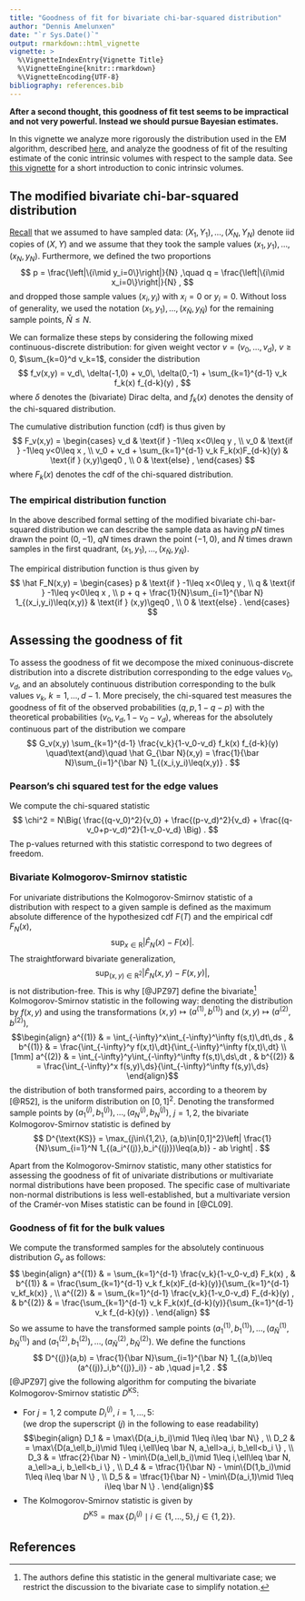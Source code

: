 ```yaml
---
title: "Goodness of fit for bivariate chi-bar-squared distribution"
author: "Dennis Amelunxen"
date: "`r Sys.Date()`"
output: rmarkdown::html_vignette
vignette: >
  %\VignetteIndexEntry{Vignette Title}
  %\VignetteEngine{knitr::rmarkdown}
  %\VignetteEncoding{UTF-8}
bibliography: references.bib
---
```


**After a second thought, this goodness of fit test seems to be impractical and not very powerful. Instead we should pursue Bayesian estimates.**

In this vignette we analyze more rigorously the distribution used in the EM algorithm, described [here](estim-conic-intrinsic-volumes-with-EM.html), and analyze the goodness of fit of the resulting estimate of the conic intrinsic volumes with respect to the sample data. See [this vignette](conic-intrinsic-volumes.html) for a short introduction to conic intrinsic volumes.

## The modified bivariate chi-bar-squared distribution {#mod_bivchibarsq}

[Recall](estim-conic-intrinsic-volumes-with-EM.html#setup) that we assumed to have sampled data: $(X_1,Y_1),\ldots,(X_N,Y_N)$ denote iid copies of $(X,Y)$ and we assume that they took the sample values $(x_1,y_1),\ldots,(x_N,y_N)$. Furthermore, we defined the two proportions
$$ p = \frac{\left|\{i\mid y_i=0\}\right|}{N} ,\quad q = \frac{\left|\{i\mid x_i=0\}\right|}{N} , $$
and dropped those sample values $(x_i,y_i)$ with $x_i=0$ or $y_i=0$. Without loss of generality, we used the notation $(x_1,y_1),\ldots,(x_{\bar N},y_{\bar N})$ for the remaining sample points, $\bar N\leq N$.

We can formalize these steps by considering the following mixed continuous-discrete distribution: for given weight vector $v=(v_0,\ldots,v_d)$, $v\geq0$, $\sum_{k=0}^d v_k=1$, consider the distribution
$$ f_v(x,y) = v_d\, \delta(-1,0) + v_0\, \delta(0,-1) + \sum_{k=1}^{d-1} v_k f_k(x) f_{d-k}(y) , $$
where $\delta$ denotes the (bivariate) Dirac delta, and $f_k(x)$ denotes the density of the chi-squared distribution.

The cumulative distribution function (cdf) is thus given by
$$ F_v(x,y) = \begin{cases}
      v_d & \text{if } -1\leq x<0\leq y ,
   \\ v_0 & \text{if } -1\leq y<0\leq x ,
   \\ v_0 + v_d + \sum_{k=1}^{d-1} v_k F_k(x)F_{d-k}(y) & \text{if } (x,y)\geq0 ,
   \\ 0 & \text{else} ,
   \end{cases} $$
where $F_k(x)$ denotes the cdf of the chi-squared distribution.

### The empirical distribution function

In the above described formal setting of the modified bivariate chi-bar-squared distribution we can describe the sample data as having $pN$ times drawn the point $(0,-1)$, $qN$ times drawn the point $(-1, 0)$, and $\bar N$ times drawn samples in the first quadrant, $(x_1,y_1),\ldots,(x_{\bar N},y_{\bar N})$.

The empirical distribution function is thus given by
$$ \hat F_N(x,y) = \begin{cases}
      p & \text{if } -1\leq x<0\leq y ,
   \\ q & \text{if } -1\leq y<0\leq x ,
   \\ p + q + \frac{1}{N}\sum_{i=1}^{\bar N} 1_{(x_i,y_i)\leq(x,y)} & \text{if } (x,y)\geq0 ,
   \\ 0 & \text{else} .
   \end{cases} $$

## Assessing the goodness of fit

To assess the goodness of fit we decompose the mixed coninuous-discrete distribution into a discrete distribution corresponding to the edge values $v_0, v_d$, and an absolutely continuous distribution corresponding to the bulk values $v_k$, $k=1,\ldots,d-1$. More precisely, the chi-squared test measures the goodness of fit of the observed probabilities $(q,p,1-q-p)$ with the theoretical probabilities $(v_0,v_d,1-v_0-v_d)$, whereas for the absolutely continuous part of the distribution we compare
$$ G_v(x,y) \sum_{k=1}^{d-1} \frac{v_k}{1-v_0-v_d} f_k(x) f_{d-k}(y) \quad\text{and}\quad \hat G_{\bar N}(x,y) = \frac{1}{\bar N}\sum_{i=1}^{\bar N} 1_{(x_i,y_i)\leq(x,y)} . $$

### Pearson's chi squared test for the edge values

We compute the chi-squared statistic
$$ \chi^2 = N\Big( \frac{(q-v_0)^2}{v_0} + \frac{(p-v_d)^2}{v_d} + \frac{(q-v_0+p-v_d)^2}{1-v_0-v_d} \Big) . $$
The p-values returned with this statistic correspond to two degrees of freedom.

### Bivariate Kolmogorov-Smirnov statistic

For univariate distributions the Kolmogorov-Smirnov statistic of a distribution with respect to a given sample is defined as the maximum absolute difference of the hypothesized cdf $F(T)$ and the empirical cdf $F_N(x)$,
$$ \sup_{x\in \text{R}} \left|\hat F_N(x)-F(x)\right| . $$
The straightforward bivariate generalization,
$$ \sup_{(x,y)\in \text{R}^2} \left|\hat F_N(x,y)-F(x,y)\right| , $$
is not distribution-free. This is why [@JPZ97] define the bivariate^[The authors define this statistic in the general multivariate case; we restrict the discussion to the bivariate case to simplify notation.] Kolmogorov-Smirnov statistic in the following way: denoting the distribution by $f(x,y)$ and using the transformations $(x,y)\mapsto(a^{(1)},b^{(1)})$ and $(x,y)\mapsto(a^{(2)},b^{(2)})$,
$$\begin{align}
   a^{(1)} & = \int_{-\infty}^x\int_{-\infty}^\infty f(s,t)\,dt\,ds , & b^{(1)} & = \frac{\int_{-\infty}^y f(x,t)\,dt}{\int_{-\infty}^\infty f(x,t)\,dt}
\\[1mm] a^{(2)} & = \int_{-\infty}^y\int_{-\infty}^\infty f(s,t)\,ds\,dt , & b^{(2)} & = \frac{\int_{-\infty}^x f(s,y)\,ds}{\int_{-\infty}^\infty f(s,y)\,ds}
\end{align}$$
the distribution of both transformed pairs, according to a theorem by [@R52], is the uniform distribution on $[0,1]^2$. Denoting the transformed sample points by $(a^{(j)}_1,b^{(j)}_1),\ldots,(a^{(j)}_N,b^{(j)}_N)$, $j=1,2$, the bivariate Kolmogorov-Smirnov statistic is defined by
$$ D^{\text{KS}} = \max_{j\in\{1,2\}, (a,b)\in[0,1]^2}\left| \frac{1}{N}\sum_{i=1}^N 1_{(a_i^{(j)},b_i^{(j)})\leq(a,b)} - ab \right| . $$

Apart from the Kolmogorov-Smirnov statistic, many other statistics for assessing the goodness of fit of univariate distributions or multivariate normal distributions have been proposed. The specific case of multivariate non-normal distributions is less well-established, but a multivariate version of the Cram&eacute;r-von Mises statistic can be found in [@CL09].

### Goodness of fit for the bulk values

We compute the transformed samples for the absolutely continuous distribution $G_v$ as follows:
$$ \begin{align}
   a^{(1)} & = \sum_{k=1}^{d-1} \frac{v_k}{1-v_0-v_d} F_k(x) ,
 & b^{(1)} & = \frac{\sum_{k=1}^{d-1} v_k f_k(x)F_{d-k}(y)}{\sum_{k=1}^{d-1} v_kf_k(x)} ,
\\ a^{(2)} & = \sum_{k=1}^{d-1} \frac{v_k}{1-v_0-v_d} F_{d-k}(y) ,
 & b^{(2)} & = \frac{\sum_{k=1}^{d-1} v_k F_k(x)f_{d-k}(y)}{\sum_{k=1}^{d-1} v_k f_{d-k}(y)} .
   \end{align} $$
So we assume to have the transformed sample points $\big(a^{(1)}_1, b^{(1)}_1\big),\ldots,\big(a^{(1)}_{\bar N}, b^{(1)}_{\bar N}\big)$ and $\big(a^{(2)}_1, b^{(2)}_1\big),\ldots,\big(a^{(2)}_{\bar N}, b^{(2)}_{\bar N}\big)$. We define the functions
$$ D^{(j)}(a,b) = \frac{1}{\bar N}\sum_{i=1}^{\bar N} 1_{(a,b)\leq (a^{(j)}_i,b^{(j)}_i)} - ab ,\quad j=1,2 . $$
[@JPZ97] give the following algorithm for computing the bivariate Kolmogorov-Smirnov statistic $D^{\text{KS}}$:

* For $j=1,2$ compute $D_i^{(j)}$, $i=1,\ldots,5$:  
(we drop the superscript $(j)$ in the following to ease readability)
$$\begin{align}
   D_1 & = \max\{D(a_i,b_i)\mid 1\leq i\leq \bar N\} ,
\\ D_2 & = \max\{D(a_\ell,b_i)\mid 1\leq i,\ell\leq \bar N, a_\ell>a_i, b_\ell<b_i \} ,
\\ D_3 & = \tfrac{2}{\bar N} - \min\{D(a_\ell,b_i)\mid 1\leq i,\ell\leq \bar N, a_\ell>a_i, b_\ell<b_i \} ,
\\ D_4 & = \tfrac{1}{\bar N} - \min\{D(1,b_i)\mid 1\leq i\leq \bar N \} ,
\\ D_5 & = \tfrac{1}{\bar N} - \min\{D(a_i,1)\mid 1\leq i\leq \bar N \} .
\end{align}$$
* The Kolmogorov-Smirnov statistic is given by
$$ D^{\text{KS}} = \max\big\{ D^{(j)}_i\mid i\in\{1,\ldots,5\}, j\in\{1,2\}\big\} . $$

## References















